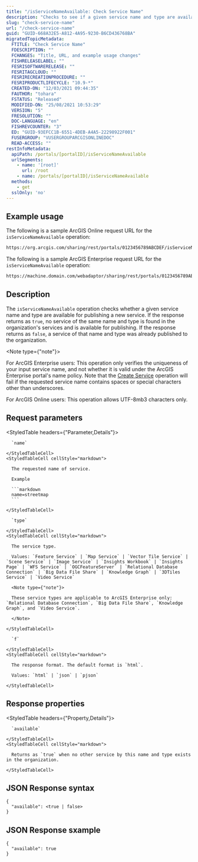 ```yaml
---
title: "/isServiceNameAvailable: Check Service Name"
description: "Checks to see if a given service name and type are available for publishing a new service."
slug: "check-service-name"
url: "/check-service-name"
guid: "GUID-668A32E5-A812-4A95-9230-B6CD436768BA"
migratedTopicMetadata:
  FTITLE: "Check Service Name"
  FDESCRIPTION: ""
  FCHANGES: "Title, URL, and example usage changes"
  FISHRELEASELABEL: ""
  FESRISOFTWARERELEASE: ""
  FESRITAGCLOUD: ""
  FESRIRECREATIONPROCEDURE: ""
  FESRIPRODUCTLIFECYCLE: "10.9-*"
  CREATED-ON: "12/03/2021 09:44:35"
  FAUTHOR: "tohara"
  FSTATUS: "Released"
  MODIFIED-ON: "25/08/2021 10:53:29"
  VERSION: "5"
  FRESOLUTION: ""
  DOC-LANGUAGE: "en"
  FISHREVCOUNTER: "3"
  ED: "GUID-93EFCC1B-6551-4DEB-A4A5-22298922F001"
  FUSERGROUP: "VUSERGROUPARCGISONLINEDOC"
  READ-ACCESS: ""
restInfoMetadata:
  apiPath: /portals/[portalID]/isServiceNameAvailable
  urlSegments:
    - name: '[root]'
      url: /root
    - name: /portals/[portalID]/isServiceNameAvailable
  methods:
    - get
  sslOnly: 'no'
---
```


## Example usage

The following is a sample ArcGIS Online request URL for the `isServiceNameAvailable` operation:

```markdown
https://org.arcgis.com/sharing/rest/portals/0123456789ABCDEF/isServiceNameAvailable?name=streetMap&type=Feature+Service&f=pjson
```

The following is a sample ArcGIS Enterprise request URL for the `isServiceNameAvailable` operation:

```markdown
https://machine.domain.com/webadaptor/sharing/rest/portals/0123456789ABCDEF/isServiceNameAvailable?name=streetMap&type=Feature+Service&f=pjson
```

## Description

The `isServiceNameAvailable` operation checks whether a given service name and type are available for publishing a new service. If the response returns as `true`, no service of the same name and type is found in the organization's services and is available for publishing. If the response returns as `false`, a service of that name and type was already published to the organization.

<Note type={"note"}> 

For ArcGIS Enterprise users: This operation only verifies the uniqueness of your input service name, and not whether it is valid under the ArcGIS Enterprise portal's name policy. Note that the [Create Service](DEVSITE/rest/enterprise-administration/server/createservice) operation will fail if the requested service name contains spaces or special characters other than underscores.

For ArcGIS Online users: This operation allows UTF-8mb3 characters only.

</Note>


##  Request parameters

<StyledTable headers={"Parameter,Details"}>
  <StyledTableRow>
    <StyledTableCell cellStyle="markdown">

      `name` 

    </StyledTableCell>
    <StyledTableCell cellStyle="markdown">

      The requested name of service.

      Example

      ```markdown
      name=streetmap
      ```

    </StyledTableCell>
  </StyledTableRow>
  <StyledTableRow>
    <StyledTableCell cellStyle="markdown">

      `type` 

    </StyledTableCell>
    <StyledTableCell cellStyle="markdown">

      The service type.

      Values: `Feature Service` | `Map Service` | `Vector Tile Service` | `Scene Service` | `Image Service` | `Insights Workbook` | `Insights Page` | `WFS Service` | `OGCFeatureServer` | `Relational Database Connection` | `Big Data File Share` | `Knowledge Graph` | `3DTiles Service` | `Video Service`

      <Note type={"note"}> 

      These service types are applicable to ArcGIS Enterprise only: `Relational Database Connection`, `Big Data File Share`, `Knowledge Graph`, and `Video Service`.

      </Note>

    </StyledTableCell>
  </StyledTableRow>
  <StyledTableRow>
    <StyledTableCell cellStyle="markdown">

      `f` 

    </StyledTableCell>
    <StyledTableCell cellStyle="markdown">

      The response format. The default format is `html`.

      Values: `html` | `json` | `pjson`

    </StyledTableCell>
  </StyledTableRow>
</StyledTable>


## Response properties

<StyledTable headers={"Property,Details"}>
  <StyledTableRow>
    <StyledTableCell cellStyle="markdown">

      `available` 

    </StyledTableCell>
    <StyledTableCell cellStyle="markdown">

      Returns as `true` when no other service by this name and type exists in the organization.

    </StyledTableCell>
  </StyledTableRow>
</StyledTable>


## JSON Response syntax

```other
{
  "available": <true | false>
}
```

 

## JSON Response sxample

```other
{
  "available": true
}
```

 
